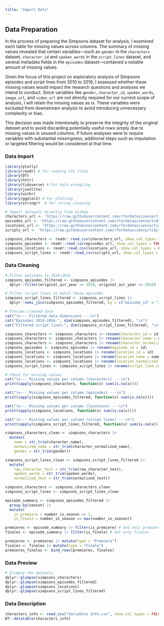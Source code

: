 ```yaml
---
title: "Import Data"
---
```


## Data Preparation

::: panel-tabset
In the process of preparing the Simpsons dataset for analysis, I examined each table for missing values across columns. The summary of missing values revealed that certain variables—such as `gender` in the `characters` dataset, `character_id` and `spoken_words` in the `script_lines` dataset, and several metadata fields in the `episodes` dataset—contained a notable amount of missing values.

Given the focus of this project on exploratory analysis of Simpsons episodes and script lines from 2010 to 2016, I assessed whether these missing values would impact the research questions and analyses we intend to conduct. Since variables like `gender`, `character_id`, `spoken_words`, `image_url`, and `video_url` are not directly required for our current scope of analysis, I will retain the missing values as is. These variables were excluded from downstream analysis to avoid introducing unnecessary complexity or bias.

This decision was made intentionally to preserve the integrity of the original dataset and to avoid discarding potentially useful rows simply due to missing values in unused columns. If future analyses were to require variables with substantial missingness, additional steps such as imputation or targeted filtering would be considered at that time.

### Data Import

```r
library(plotly)
library(readr) # for reading CSV files
library(DT)
library(httr)
library(tidyverse) # For data wrangling
library(jsonlite)
library(withr)
library(ggplot2) # For plotting
library(stringr)  # for string cleaning
```

```r
# Import datasets directly from GitHub
characters_url <- 'https://raw.githubusercontent.com/rfordatascience/tidytuesday/main/data/2025/2025-02-04/simpsons_characters.csv'
episodes_url <- 'https://raw.githubusercontent.com/rfordatascience/tidytuesday/main/data/2025/2025-02-04/simpsons_episodes.csv'
locations_url <- 'https://raw.githubusercontent.com/rfordatascience/tidytuesday/main/data/2025/2025-02-04/simpsons_locations.csv'
scripts_url <- 'https://raw.githubusercontent.com/rfordatascience/tidytuesday/main/data/2025/2025-02-04/simpsons_script_lines.csv'

simpsons_characters <- readr::read_csv(characters_url, show_col_types = FALSE)
simpsons_episodes <- readr::read_csv(episodes_url, show_col_types = FALSE)
simpsons_locations <- readr::read_csv(locations_url, show_col_types = FALSE)
simpsons_script_lines <- readr::read_csv(scripts_url, show_col_types = FALSE)
```

### Data Cleaning

```r
# Filter episodes to 2010–2016
simpsons_episodes_filtered <- simpsons_episodes |>
  dplyr::filter(original_air_year >= 2010, original_air_year <= 2016)

# Filter script lines to match those episodes
simpsons_script_lines_filtered <- simpsons_script_lines |>
  dplyr::semi_join(simpsons_episodes_filtered, by = c("episode_id" = "id"))

# Preview cleaned data
cat("\n--- Filtered data dimensions ---\n")
cat("Episodes 2010-2016:", dim(simpsons_episodes_filtered), "\n")
cat("Filtered script lines:", dim(simpsons_script_lines_filtered), "\n")
```

```r
simpsons_characters <- simpsons_characters |> rename(character_id = id)
simpsons_characters <- simpsons_characters |> rename(character_name = name)
simpsons_characters <- simpsons_characters |> rename(character_normalized_name = normalized_name)
simpsons_episodes <- simpsons_episodes |> rename(episode_id = id)
simpsons_locations <- simpsons_locations |> rename(location_id = id)
simpsons_locations <- simpsons_locations |> rename(location_name = name)
simpsons_locations <- simpsons_locations |> rename(location_normalized_name = normalized_name)
simpsons_script_lines <- simpsons_script_lines |> rename(script_line_id = id)

```

```r
# Check for missing values
cat("\n--- Missing values per column (characters) ---\n")
print(sapply(simpsons_characters, function(x) sum(is.na(x))))

cat("\n--- Missing values per column (episodes) ---\n")
print(sapply(simpsons_episodes_filtered, function(x) sum(is.na(x))))

cat("\n--- Missing values per column (locations) ---\n")
print(sapply(simpsons_locations, function(x) sum(is.na(x))))

cat("\n--- Missing values per column (script lines) ---\n")
print(sapply(simpsons_script_lines_filtered, function(x) sum(is.na(x))))
```

```r
simpsons_characters_clean <- simpsons_characters |>
  mutate(
    name = str_trim(character_name),
    normalized_name = str_trim(character_normalized_name),
    gender = str_trim(gender))

simpsons_script_lines_clean <- simpsons_script_lines_filtered |>
  mutate(
    raw_character_text = str_trim(raw_character_text),
    spoken_words = str_trim(spoken_words),
    normalized_text = str_trim(normalized_text))

simpsons_characters <- simpsons_characters_clean
simpsons_script_lines <- simpsons_script_lines_clean
```

```r
episode_summary <- simpsons_episodes_filtered |>
  group_by(season) |>
  mutate(
    is_premiere = number_in_season == 1,
    is_finale = number_in_season == max(number_in_season))

premieres <- episode_summary |> filter(is_premiere) # Get only premieres
finales <- episode_summary |> filter(is_finale) # Get only finales

premieres <- premieres |> mutate(type = "Premiere")
finales <- finales |> mutate(type = "Finale")
premieres_finales <- bind_rows(premieres, finales)
```

### Data Preview

```r
# Glimpse the datasets
dplyr::glimpse(simpsons_characters)
dplyr::glimpse(simpsons_episodes_filtered)
dplyr::glimpse(simpsons_locations)
dplyr::glimpse(simpsons_script_lines_filtered)
```

### Data Description

```r
characters_info <- read_csv("Variables Info.csv", show_col_types = FALSE)
DT::datatable(characters_info)
```
:::
